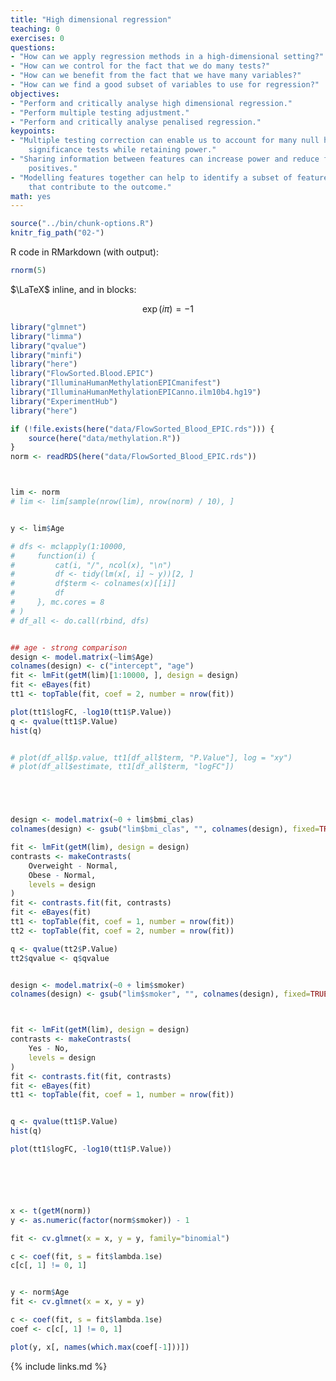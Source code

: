 ```yaml
---
title: "High dimensional regression"
teaching: 0
exercises: 0
questions:
- "How can we apply regression methods in a high-dimensional setting?"
- "How can we control for the fact that we do many tests?"
- "How can we benefit from the fact that we have many variables?"
- "How can we find a good subset of variables to use for regression?"
objectives:
- "Perform and critically analyse high dimensional regression."
- "Perform multiple testing adjustment."
- "Perform and critically analyse penalised regression."
keypoints:
- "Multiple testing correction can enable us to account for many null hypothesis
    significance tests while retaining power."
- "Sharing information between features can increase power and reduce false 
    positives."
- "Modelling features together can help to identify a subset of features
    that contribute to the outcome."
math: yes
---
```



```r
source("../bin/chunk-options.R")
knitr_fig_path("02-")
```

R code in RMarkdown (with output):

```r
rnorm(5)
```

$\LaTeX$ inline, and in blocks:


$$
    \exp(i\pi) = -1
$$


```r
library("glmnet")
library("limma")
library("qvalue")
library("minfi")
library("here")
library("FlowSorted.Blood.EPIC")
library("IlluminaHumanMethylationEPICmanifest")
library("IlluminaHumanMethylationEPICanno.ilm10b4.hg19")
library("ExperimentHub")
library("here")

if (!file.exists(here("data/FlowSorted_Blood_EPIC.rds"))) {
    source(here("data/methylation.R"))
}
norm <- readRDS(here("data/FlowSorted_Blood_EPIC.rds"))



lim <- norm
# lim <- lim[sample(nrow(lim), nrow(norm) / 10), ]


y <- lim$Age

# dfs <- mclapply(1:10000,
#     function(i) {
#         cat(i, "/", ncol(x), "\n")
#         df <- tidy(lm(x[, i] ~ y))[2, ]
#         df$term <- colnames(x)[[i]]
#         df
#     }, mc.cores = 8
# )
# df_all <- do.call(rbind, dfs)


## age - strong comparison
design <- model.matrix(~lim$Age)
colnames(design) <- c("intercept", "age")
fit <- lmFit(getM(lim)[1:10000, ], design = design)
fit <- eBayes(fit)
tt1 <- topTable(fit, coef = 2, number = nrow(fit))

plot(tt1$logFC, -log10(tt1$P.Value))
q <- qvalue(tt1$P.Value)
hist(q)


# plot(df_all$p.value, tt1[df_all$term, "P.Value"], log = "xy")
# plot(df_all$estimate, tt1[df_all$term, "logFC"])





design <- model.matrix(~0 + lim$bmi_clas)
colnames(design) <- gsub("lim$bmi_clas", "", colnames(design), fixed=TRUE)

fit <- lmFit(getM(lim), design = design)
contrasts <- makeContrasts(
    Overweight - Normal,
    Obese - Normal,
    levels = design
)
fit <- contrasts.fit(fit, contrasts)
fit <- eBayes(fit)
tt1 <- topTable(fit, coef = 1, number = nrow(fit))
tt2 <- topTable(fit, coef = 2, number = nrow(fit))

q <- qvalue(tt2$P.Value)
tt2$qvalue <- q$qvalue


design <- model.matrix(~0 + lim$smoker)
colnames(design) <- gsub("lim$smoker", "", colnames(design), fixed=TRUE)



fit <- lmFit(getM(lim), design = design)
contrasts <- makeContrasts(
    Yes - No,
    levels = design
)
fit <- contrasts.fit(fit, contrasts)
fit <- eBayes(fit)
tt1 <- topTable(fit, coef = 1, number = nrow(fit))


q <- qvalue(tt1$P.Value)
hist(q)

plot(tt1$logFC, -log10(tt1$P.Value))






x <- t(getM(norm))
y <- as.numeric(factor(norm$smoker)) - 1

fit <- cv.glmnet(x = x, y = y, family="binomial")

c <- coef(fit, s = fit$lambda.1se)
c[c[, 1] != 0, 1]


y <- norm$Age
fit <- cv.glmnet(x = x, y = y)

c <- coef(fit, s = fit$lambda.1se)
coef <- c[c[, 1] != 0, 1]

plot(y, x[, names(which.max(coef[-1]))])
```


{% include links.md %}

